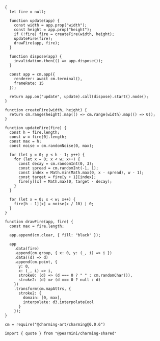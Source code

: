 ```ojs
{
  let fire = null;

  function update(app) {
    const width = app.prop("width");
    const height = app.prop("height");
    if (!fire) fire = createFire(width, height);
    updateFire(fire);
    drawFire(app, fire);
  }

  function dispose(app) {
    invalidation.then(() => app.dispose());
  }

  const app = cm.app({
    renderer: await cm.terminal(),
    frameRate: 15
  });

  return app.on("update", update).call(dispose).start().node();
}

function createFire(width, height) {
  return cm.range(height).map(() => cm.range(width).map(() => 0));
}

function updateFire(fire) {
  const h = fire.length;
  const w = fire[0].length;
  const max = h;
  const noise = cm.randomNoise(0, max);

  for (let y = 0; y < h - 1; y++) {
    for (let x = 0; x < w; x++) {
      const decay = cm.randomInt(0, 3);
      const spread = cm.randomInt(-1, 1);
      const index = Math.min(Math.max(0, x - spread), w - 1);
      const target = fire[y + 1][index];
      fire[y][x] = Math.max(0, target - decay);
    }
  }

  for (let x = 0; x < w; x++) {
    fire[h - 1][x] = noise(x / 10) | 0;
  }
}

function drawFire(app, fire) {
  const max = fire.length;

  app.append(cm.clear, { fill: "black" });

  app
    .data(fire)
    .append(cm.group, { x: 0, y: (_, i) => i })
    .data((d) => d)
    .append(cm.point, {
      y: 0,
      x: (_, i) => i,
      stroke0: (d) => (d === 0 ? " " : cm.randomChar()),
      stroke2: (d) => (d === 0 ? null : d)
    })
    .transform(cm.mapAttrs, {
      stroke2: {
        domain: [0, max],
        interpolate: d3.interpolateCool
      }
    });
}

cm = require("@charming-art/charming@0.0.6")

import { quote } from "@pearmini/charming-shared"
```
